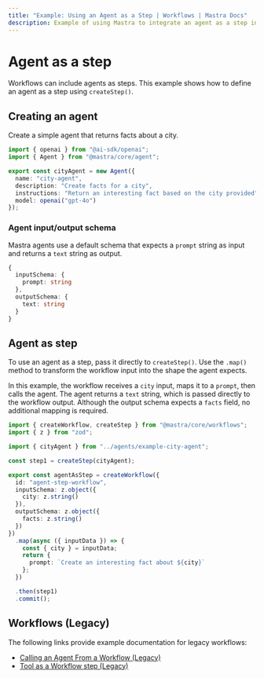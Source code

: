 ```yaml
---
title: "Example: Using an Agent as a Step | Workflows | Mastra Docs"
description: Example of using Mastra to integrate an agent as a step in a workflow.
---
```


# Agent as a step

Workflows can include agents as steps. This example shows how to define an agent as a step using `createStep()`.

## Creating an agent

Create a simple agent that returns facts about a city.

```typescript filename="src/mastra/agents/example-city-agent.ts" showLineNumbers copy
import { openai } from "@ai-sdk/openai";
import { Agent } from "@mastra/core/agent";

export const cityAgent = new Agent({
  name: "city-agent",
  description: "Create facts for a city",
  instructions: "Return an interesting fact based on the city provided",
  model: openai("gpt-4o")
});
```

### Agent input/output schema

Mastra agents use a default schema that expects a `prompt` string as input and returns a `text` string as output.

```typescript
{
  inputSchema: {
    prompt: string
  },
  outputSchema: {
    text: string
  }
}
```

## Agent as step

To use an agent as a step, pass it directly to `createStep()`. Use the `.map()` method to transform the workflow input into the shape the agent expects.

In this example, the workflow receives a `city` input, maps it to a `prompt`, then calls the agent. The agent returns a `text` string, which is passed directly to the workflow output. Although the output schema expects a `facts` field, no additional mapping is required.

```typescript filename="src/mastra/workflows/example-agent-step.ts" showLineNumbers copy
import { createWorkflow, createStep } from "@mastra/core/workflows";
import { z } from "zod";

import { cityAgent } from "../agents/example-city-agent";

const step1 = createStep(cityAgent);

export const agentAsStep = createWorkflow({
  id: "agent-step-workflow",
  inputSchema: z.object({
    city: z.string()
  }),
  outputSchema: z.object({
    facts: z.string()
  })
})
  .map(async ({ inputData }) => {
    const { city } = inputData;
    return {
      prompt: `Create an interesting fact about ${city}`
    };
  })

  .then(step1)
  .commit();
```

## Workflows (Legacy)

The following links provide example documentation for legacy workflows:

- [Calling an Agent From a Workflow (Legacy)](/examples/workflows_legacy/calling-agent)
- [Tool as a Workflow step (Legacy)](/examples/workflows_legacy/using-a-tool-as-a-step)
